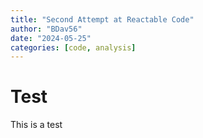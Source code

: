 ```yaml
---
title: "Second Attempt at Reactable Code"
author: "BDav56"
date: "2024-05-25"
categories: [code, analysis]
---
```


# Test

This is a test
